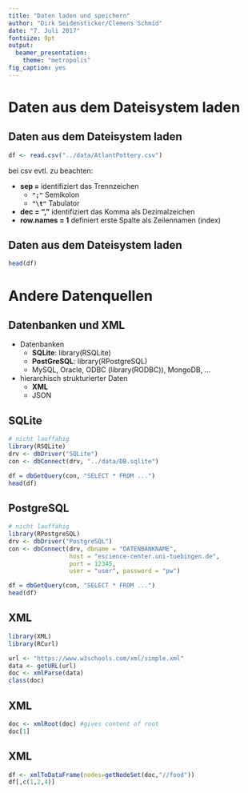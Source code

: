 ```yaml
---
title: "Daten laden und speichern"
author: "Dirk Seidensticker/Clemens Schmid"
date: "7. Juli 2017"
fontsize: 9pt
output:
  beamer_presentation:
    theme: "metropolis"
fig_caption: yes
---
```


# Daten aus dem Dateisystem laden

## Daten aus dem Dateisystem laden

```r
df <- read.csv("../data/AtlantPottery.csv")
```

bei csv evtl. zu beachten:

* **sep = ** identifiziert das Trennzeichen
    * **`";"`** Semikolon
    * **`"\t"`** Tabulator
* **dec = ","** identifiziert das Komma als Dezimalzeichen
* **row.names = 1** definiert erste Spalte als Zeilennamen (index)

## Daten aus dem Dateisystem laden

```r
head(df)
```


# Andere Datenquellen

## Datenbanken und XML

* Datenbanken
    * **SQLite**: library(RSQLite)
    * **PostGreSQL**: library(RPostgreSQL) 
    * MySQL, Oracle, ODBC (library(RODBC)), MongoDB, ...
* hierarchisch strukturierter Daten
    * **XML**
    * JSON

## SQLite

```r
# nicht lauffähig
library(RSQLite)
drv <- dbDriver("SQLite")
con <- dbConnect(drv, "../data/DB.sqlite")

df = dbGetQuery(con, "SELECT * FROM ...")
head(df)
```

## PostgreSQL

```r
# nicht lauffähig
library(RPostgreSQL)
drv <- dbDriver("PostgreSQL")
con <- dbConnect(drv, dbname = "DATENBANKNAME",
                 host = "escience-center.uni-tuebingen.de", 
                 port = 12345,
                 user = "user", password = "pw")

df = dbGetQuery(con, "SELECT * FROM ...")
head(df)
```


## XML

```r
library(XML)
library(RCurl)

url <- "https://www.w3schools.com/xml/simple.xml"
data <- getURL(url)
doc <- xmlParse(data)
class(doc)
```

## XML

```r
doc <- xmlRoot(doc) #gives content of root
doc[1]
```

## XML

```r
df <- xmlToDataFrame(nodes=getNodeSet(doc,"//food"))
df[,c(1,2,4)]
```











